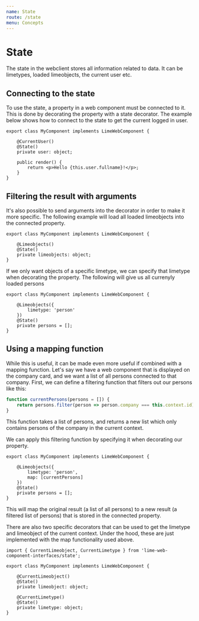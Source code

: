 ```yaml
---
name: State
route: /state
menu: Concepts
---
```


# State

The state in the webclient stores all information related to data. It can be limetypes, loaded limeobjects, the current
user etc.

## Connecting to the state

To use the state, a property in a web component must be connected to it. This is done by decorating the property with
a state decorator. The example below shows how to connect to the state to get the current logged in user.

```tsx
export class MyComponent implements LimeWebComponent {

    @CurrentUser()
    @State()
    private user: object;

    public render() {
        return <p>Hello {this.user.fullname}!</p>;
    }
}
```

## Filtering the result with arguments

It's also possible to send arguments into the decorator in order to make it more specific. The following example will
load all loaded limeobjects into the connected property.

```tsx
export class MyComponent implements LimeWebComponent {

    @Limeobjects()
    @State()
    private limeobjects: object;
}
```

If we only want objects of a specific limetype, we can specify that limetype when decorating the property. The
following will give us all currenyly loaded persons

```tsx
export class MyComponent implements LimeWebComponent {

    @Limeobjects({
        limetype: 'person'
    })
    @State()
    private persons = [];
}
```

## Using a mapping function

While this is useful, it can be made even more useful if combined with a mapping function. Let's say we have a web
component that is displayed on the company card, and we want a list of all persons connected to that company. First, we
can define a filtering function that filters out our persons like this:

```js
function currentPersons(persons = []) {
    return persons.filter(person => person.company === this.context.id);
}
```

This function takes a list of persons, and returns a new list which only contains persons of the company in the current
context.

We can apply this filtering function by specifying it when decorating our property.

```tsx
export class MyComponent implements LimeWebComponent {

    @Limeobjects({
        limetype: 'person',
        map: [currentPersons]
    })
    @State()
    private persons = [];
}
```

This will map the original result (a list of all persons) to a new result (a filtered list of persons) that is stored
in the connected property.

There are also two specific decorators that can be used to get the limetype and limeobject of the current context.
Under the hood, these are just implemented with the map functionality used above.

```tsx
import { CurrentLimeobject, CurrentLimetype } from 'lime-web-component-interfaces/state';

export class MyComponent implements LimeWebComponent {

    @CurrentLimeobject()
    @State()
    private limeobject: object;

    @CurrentLimetype()
    @State()
    private limetype: object;
}
```
